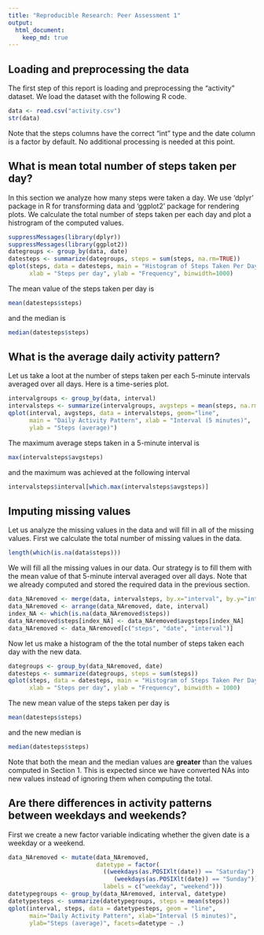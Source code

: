 ```yaml
---
title: "Reproducible Research: Peer Assessment 1"
output: 
  html_document:
    keep_md: true
---
```



## Loading and preprocessing the data

The first step of this report is loading and preprocessing the "activity" dataset. We load the dataset with the following R code.
```r
data <- read.csv("activity.csv")
str(data)
```

Note that the steps columns have the correct "int" type and the date column is a factor by default. No additional processing is needed at this point.

## What is mean total number of steps taken per day?

In this section we analyze how many steps were taken a day. We use 'dplyr' package in R for transforming data and 'ggplot2' package for rendering plots. We calculate the total number of steps taken per each day and plot a histrogram of the computed values.
```r
suppressMessages(library(dplyr))
suppressMessages(library(ggplot2))
dategroups <- group_by(data, date)
datesteps <- summarize(dategroups, steps = sum(steps, na.rm=TRUE))
qplot(steps, data = datesteps, main = "Histogram of Steps Taken Per Day",
      xlab = "Steps per day", ylab = "Frequency", binwidth=1000)
```

The mean value of the steps taken per day is
```r
mean(datesteps$steps)
```
and the median is
```r
median(datesteps$steps)
```

## What is the average daily activity pattern?

Let us take a loot at the number of steps taken per each 5-minute intervals averaged over all days. Here is a time-series plot.

```r
intervalgroups <- group_by(data, interval)
intervalsteps <- summarize(intervalgroups, avgsteps = mean(steps, na.rm=TRUE))
qplot(interval, avgsteps, data = intervalsteps, geom="line",
      main = "Daily Activity Pattern", xlab = "Interval (5 minutes)",
      ylab = "Steps (average)")
```

The maximum average steps taken in a 5-minute interval is

```r
max(intervalsteps$avgsteps)
```

and the maximum was achieved at the following interval

```r
intervalsteps$interval[which.max(intervalsteps$avgsteps)]
```


## Imputing missing values

Let us analyze the missing values in the data and will fill in all of the missing values. First we calculate the total number of missing values in the data.

```r
length(which(is.na(data$steps)))
```

We will fill all the missing values in our data. Our strategy is to fill them with the mean value of that 5-minute interval averaged over all days. Note that we already computed and stored the required data in the previous section.

```r
data_NAremoved <- merge(data, intervalsteps, by.x="interval", by.y="interval")
data_NAremoved <- arrange(data_NAremoved, date, interval)
index_NA <- which(is.na(data_NAremoved$steps))
data_NAremoved$steps[index_NA] <- data_NAremoved$avgsteps[index_NA]
data_NAremoved <- data_NAremoved[c("steps", "date", "interval")]
```

Now let us make a histogram of the the total number of steps taken each day with the new data.

```r
dategroups <- group_by(data_NAremoved, date)
datesteps <- summarize(dategroups, steps = sum(steps))
qplot(steps, data = datesteps, main = "Histogram of Steps Taken Per Day (Removed Missing Values)",
      xlab = "Steps per day", ylab = "Frequency", binwidth = 1000)
```

The new mean value of the steps taken per day is
```r
mean(datesteps$steps)
```
and the new median is
```r
median(datesteps$steps)
```

Note that both the mean and the median values are **greater** than the values computed in Section 1. This is expected since we have converted NAs into new values instead of ignoring them when computing the total.

## Are there differences in activity patterns between weekdays and weekends?

First we create a new factor variable indicating whether the given date is a weekday or a weekend.

```r
data_NAremoved <- mutate(data_NAremoved,
                         datetype = factor(
                           ((weekdays(as.POSIXlt(date)) == "Saturday") |
                              (weekdays(as.POSIXlt(date)) == "Sunday")),
                           labels = c("weekday", "weekend")))
datetypegroups <- group_by(data_NAremoved, interval, datetype)
datetypesteps <- summarize(datetypegroups, steps = mean(steps))
qplot(interval, steps, data = datetypesteps, geom = "line",
      main="Daily Activity Pattern", xlab="Interval (5 minutes)",
      ylab="Steps (average)", facets=datetype ~ .)
```



